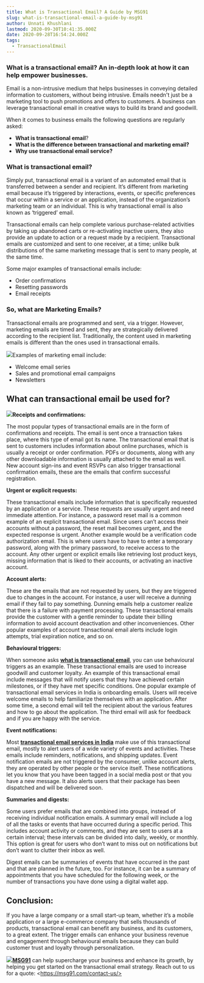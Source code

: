 ```yaml
---
title: What is Transactional Email? A Guide by MSG91
slug: what-is-transactional-email-a-guide-by-msg91
author: Unnati Khushlani
lastmod: 2020-09-30T10:41:35.000Z
date: 2020-09-28T16:54:24.000Z
tags:
  - TransactionalEmail
---
```


### What is a transactional email? An in-depth look at how it can help empower businesses.

Email is a non-intrusive medium that helps businesses in conveying detailed information to customers, without being intrusive. Emails needn't just be a marketing tool to push promotions and offers to customers. A business can leverage transactional email in creative ways to build its brand and goodwill.

When it comes to business emails the following questions are regularly asked:

* **What is transactional email**?
* ******What is the difference between transactional and marketing email?******
* ******Why use transactional email service**?****

### What is transactional email?

Simply put, transactional email is a variant of an automated email that is transferred between a sender and recipient. It’s different from marketing email because it’s triggered by interactions, events, or specific preferences that occur within a service or an application, instead of the organization’s marketing team or an individual. This is why transactional email is also known as ‘triggered’ email.

Transactional emails can help complete various purchase-related activities by taking up abandoned carts or re-activating inactive users, they also provide an update to action or a request made by a recipient. Transactional emails are customized and sent to one receiver, at a time; unlike bulk distributions of the same marketing message that is sent to many people, at the same time.

Some major examples of transactional emails include:

* Order confirmations
* Resetting passwords
* Email receipts

### **So**, what are Marketing Emails?

Transactional emails are programmed and sent, via a trigger. However, marketing emails are timed and sent, they are strategically delivered according to the recipient list. Traditionally, the content used in marketing emails is different than the ones used in transactional emails.

![](https://images-msg91.s3.ap-south-1.amazonaws.com/2020/09/Image--2-.png)Examples of marketing email include:

* Welcome email series
* Sales and promotional email campaigns
* Newsletters

What can transactional email be used for?
-----------------------------------------

![](https://images-msg91.s3.ap-south-1.amazonaws.com/2020/09/For-blog--3-.png)**Receipts and confirmations:**

The most popular types of transactional emails are in the form of confirmations and receipts. The email is sent once a transaction takes place, where this type of email got its name. The transactional email that is sent to customers includes information about online purchases, which is usually a receipt or order confirmation. PDFs or documents, along with any other downloadable information is usually attached to the email as well. New account sign-ins and event RSVPs can also trigger transactional confirmation emails, these are the emails that confirm successful registration.

**Urgent or explicit requests:**

These transactional emails include information that is specifically requested by an application or a service. These requests are usually urgent and need immediate attention. For instance, a password reset mail is a common example of an explicit transactional email. Since users can’t access their accounts without a password, the reset mail becomes urgent, and the expected response is urgent. Another example would be a verification code authorization email. This is where users have to have to enter a temporary password, along with the primary password, to receive access to the account. Any other urgent or explicit emails like retrieving lost product keys, missing information that is liked to their accounts, or activating an inactive account.

**Account alerts:**

These are the emails that are not requested by users, but they are triggered due to changes in the account. For instance, a user will receive a dunning email if they fail to pay something. Dunning emails help a customer realize that there is a failure with payment processing. These transactional emails provide the customer with a gentle reminder to update their billing information to avoid account deactivation and other inconveniences. Other popular examples of account transactional email alerts include login attempts, trial expiration notice, and so on.

**Behavioural triggers:**

When someone asks [**what is transactional email**](https://msg91.com/in/transactional-email/), you can use behavioural triggers as an example. These transactional emails are used to increase goodwill and customer loyalty. An example of this transactional email include messages that will notify users that they have achieved certain milestones, or if they have met specific conditions. One popular example of transactional email services in India is onboarding emails. Users will receive welcome emails to help familiarize themselves with an application. After some time, a second email will tell the recipient about the various features and how to go about the application. The third email will ask for feedback and if you are happy with the service.

**Event notifications:**

Most [**transactional email services in India**](https://msg91.com/in/transactional-email/) make use of this transactional email, mostly to alert users of a wide variety of events and activities. These emails include reminders, notifications, and shipping updates. Event notification emails are not triggered by the consumer, unlike account alerts, they are operated by other people or the service itself. These notifications let you know that you have been tagged in a social media post or that you have a new message. It also alerts users that their package has been dispatched and will be delivered soon.

**Summaries and digests:**

Some users prefer emails that are combined into groups, instead of receiving individual notification emails. A summary email will include a log of all the tasks or events that have occurred during a specific period. This includes account activity or comments, and they are sent to users at a certain interval; these intervals can be divided into daily, weekly, or monthly. This option is great for users who don’t want to miss out on notifications but don’t want to clutter their inbox as well.

Digest emails can be summaries of events that have occurred in the past and that are planned in the future, too. For instance, it can be a summary of appointments that you have scheduled for the following week, or the number of transactions you have done using a digital wallet app.

Conclusion:
-----------

If you have a large company or a small start-up team, whether it’s a mobile application or a large e-commerce company that sells thousands of products, transactional email can benefit any business, and its customers, to a great extent. The trigger emails can enhance your business revenue and engagement through behavioural emails because they can build customer trust and loyalty through personalization.

![](https://images-msg91.s3.ap-south-1.amazonaws.com/2020/09/2nd-image---3.png)[**MSG91**](https://msg91.com/in/) can help supercharge your business and enhance its growth, by helping you get started on the transactional email strategy. Reach out to us for a quote: \<https://msg91.com/contact-us/>